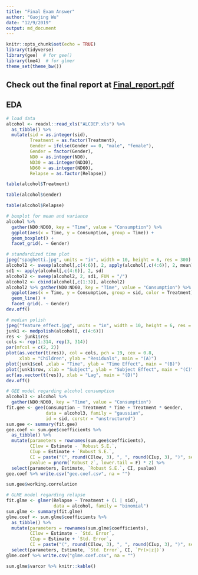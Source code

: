 ```yaml
---
title: "Final Exam Answer"
author: "Guojing Wu"
date: "12/9/2019"
output: md_document
---
```


```r
knitr::opts_chunk$set(echo = TRUE)
library(tidyverse)
library(gee)  # for gee()
library(lme4)  # for glmer
theme_set(theme_bw())
```

## Check out the final report at <a href="https://github.com/valuntiny/LDA_final/blob/master/Final_report.pdf"> Final_report.pdf </a>

## EDA

```r
# load data
alcohol <- readxl::read_xls("ALCDEP.xls") %>% 
  as_tibble() %>% 
  mutate(sid = as.integer(sid),
         Treatment = as.factor(Treatment),
         Gender = ifelse(Gender == 0, "male", "female"),
         Gender = factor(Gender),
         ND0 = as.integer(ND0),
         ND30 = as.integer(ND30),
         ND60 = as.integer(ND60),
         Relapse = as.factor(Relapse))

table(alcohol$Treatment)

```

```r
table(alcohol$Gender)

```

```r
table(alcohol$Relapse)
```


```r
# boxplot for mean and variance
alcohol %>% 
  gather(ND0:ND60, key = "Time", value = "Consumption") %>% 
  ggplot(aes(x = Time, y = Consumption, group = Time)) +
  geom_boxplot() +
  facet_grid(. ~ Gender)

```

```r
# standardized time plot
jpeg("spaghetti.jpg", units = "in", width = 10, height = 6, res = 300)
alcohol2 <- sweep(alcohol[,c(4:6)], 2, apply(alcohol[,c(4:6)], 2, mean))
sd1 <- apply(alcohol[,c(4:6)], 2, sd)
alcohol2 <- sweep(alcohol2, 2, sd1, FUN = "/")
alcohol2 <- cbind(alcohol[,c(1:3)], alcohol2)
alcohol2 %>% gather(ND0:ND60, key = "Time", value = "Consumption") %>% 
  ggplot(aes(x = Time, y = Consumption, group = sid, color = Treatment)) +
  geom_line() +
  facet_grid(. ~ Gender)
dev.off()
```

```r
# median polish
jpeg("feature_effect.jpg", units = "in", width = 10, height = 6, res = 300)
junk1 <- medpolish(alcohol[, c(4:6)])
res <- junk1$res
cols <- rep(1:314, rep(3, 314))
par(mfcol = c(2, 2))
plot(as.vector(t(res)), col = cols, pch = 19, cex = 0.8, 
     xlab = "Children", ylab = "Residuals", main = "(A)")
plot(junk1$col ,xlab = "Time", ylab = "Time Effect", main = "(B)")
plot(junk1$row, xlab = "Subject", ylab = "Subject Effect", main = "(C)")
acf(as.vector(t(res)), xlab = "Lag", main = "(D)")
dev.off()

```

```r
# GEE model regarding alcohol consumption
alcohol3 <- alcohol %>% 
  gather(ND0:ND60, key = "Time", value = "Consumption")
fit.gee <- gee(Consumption ~ Treatment * Time + Treatment * Gender, 
               data = alcohol3, family = "gaussian", 
               id = sid, corstr = "unstructured")
sum.gee <- summary(fit.gee)
gee.coef <- sum.gee$coefficients %>% 
  as_tibble() %>% 
  mutate(parameters = rownames(sum.gee$coefficients),
         CIlow = Estimate - `Robust S.E.`,
         CIup = Estimate + `Robust S.E.`,
         CI = paste("(", round(CIlow, 3), ", ", round(CIup, 3), ")", sep = ""),
         pvalue = pnorm(`Robust z`, lower.tail = F) * 2) %>% 
  select(parameters, Estimate, `Robust S.E.`, CI, pvalue)
gee.coef %>% write.csv("gee.coef.csv", na = "")

```

```r
sum.gee$working.correlation
```


```r
# GLME model regarding relapse
fit.glme <- glmer(Relapse ~ Treatment + (1 | sid), 
                  data = alcohol, family = "binomial")
sum.glme <- summary(fit.glme)
glme.coef <- sum.glme$coefficients %>% 
  as_tibble() %>% 
  mutate(parameters = rownames(sum.glme$coefficients),
         CIlow = Estimate - `Std. Error`,
         CIup = Estimate + `Std. Error`,
         CI = paste("(", round(CIlow, 3), ", ", round(CIup, 3), ")", sep = "")) %>% 
  select(parameters, Estimate, `Std. Error`, CI, `Pr(>|z|)`)
glme.coef %>% write.csv("glme.coef.csv", na = "")

```

```r
sum.glme$varcor %>% knitr::kable()
```

